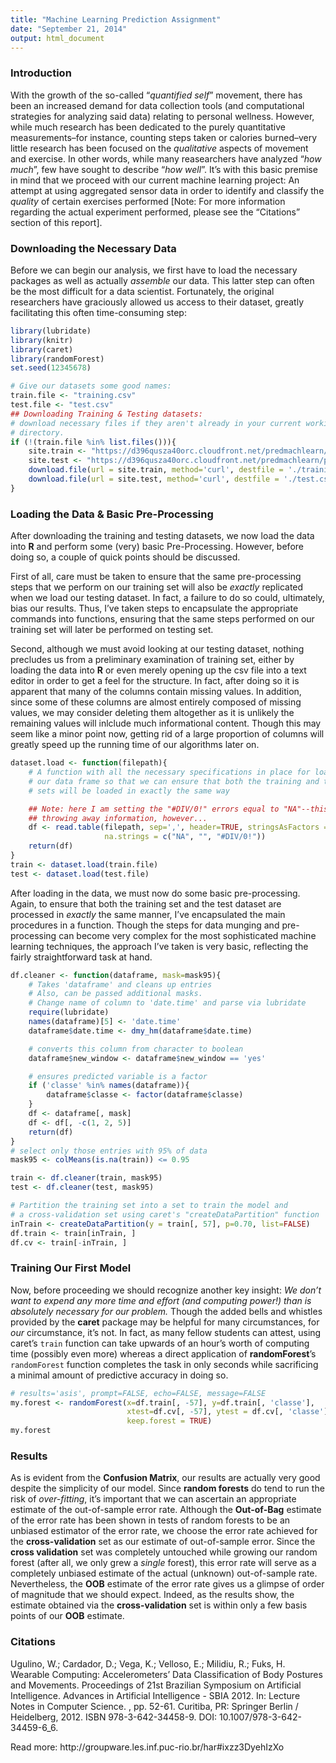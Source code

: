 ```yaml
---
title: "Machine Learning Prediction Assignment"
date: "September 21, 2014"
output: html_document
---
```


### Introduction

With the growth of the so-called "*quantified self*" movement, there has been an increased demand for data collection tools (and computational strategies for analyzing said data) relating to personal wellness. However, while much research has been dedicated to the purely quantitative measurements--for instance, counting steps taken or calories burned--very little research has been focused on the *qualitative* aspects of movement and exercise. In other words, while many reasearchers have analyzed "*how much*", few have sought to describe "*how well*". It's with this basic premise in mind that we proceed with our current machine learning project: An attempt at using aggregated sensor data in order to identify and classify the *quality* of certain exercises performed [Note: For more information regarding the actual experiment performed, please see the "Citations" section of this report]. 

### Downloading the Necessary Data

Before we can begin our analysis, we first have to load the necessary packages as well as actually *assemble* our data. This latter step can often be the most difficult for a data scientist. Fortunately, the original researchers have graciously allowed us access to their dataset, greatly facilitating this often time-consuming step:

```r
library(lubridate)
library(knitr)
library(caret)
library(randomForest)
set.seed(12345678)
```


```r
# Give our datasets some good names:
train.file <- "training.csv"
test.file <- "test.csv"
## Downloading Training & Testing datasets:
# download necessary files if they aren't already in your current working
# directory.
if (!(train.file %in% list.files())){
    site.train <- "https://d396qusza40orc.cloudfront.net/predmachlearn/pml-training.csv"
    site.test <- "https://d396qusza40orc.cloudfront.net/predmachlearn/pml-testing.csv"
    download.file(url = site.train, method='curl', destfile = './training.csv')
    download.file(url = site.test, method='curl', destfile = './test.csv')
}
```

### Loading the Data & Basic Pre-Processing

After downloading the training and testing datasets, we now load the data into **R** and perform some (very) basic Pre-Processing. However, before doing so, a couple of quick points should be discussed.  

First of all, care must be taken to ensure that the same pre-processing steps that we perform on our training set will also be *exactly* replicated when we load our testing dataset. In fact, a failure to do so could, ultimately, bias our results. Thus, I've taken steps to encapsulate the appropriate commands into functions, ensuring that the same steps performed on our training set will later be performed on testing set.

Second, although we must avoid looking at our testing dataset, nothing precludes us from a preliminary examination of training set, either by loading the data into **R** or even merely opening up the csv file into a text editor in order to get a feel for the structure. In fact, after doing so it is apparent that many of the columns contain missing values. In addition, since some of these columns are almost entirely composed of missing values, we may consider deleting them altogether as it is unlikely the remaining values will inlclude much informational content. Though this may seem like a minor point now, getting rid of a large proportion of columns will greatly speed up the running time of our algorithms later on.

```r
dataset.load <- function(filepath){
    # A function with all the necessary specifications in place for loading
    # our data frame so that we can ensure that both the training and test
    # sets will be loaded in exactly the same way

    ## Note: here I am setting the "#DIV/0!" errors equal to "NA"--this may be
    ## throwing away information, however...
    df <- read.table(filepath, sep=',', header=TRUE, stringsAsFactors = FALSE,
                     na.strings = c("NA", "", "#DIV/0!"))
    return(df)
}
train <- dataset.load(train.file)
test <- dataset.load(test.file)
```

After loading in the data, we must now do some basic pre-processing. Again, to ensure that both the training set and the test dataset are processed in *exactly* the same manner, I've encapsulated the main procedures in a function. Though the steps for data munging and pre-processing can become very complex for the most sophisticated machine learning techniques, the approach I've taken is very basic, reflecting the fairly straightforward task at hand.

```r
df.cleaner <- function(dataframe, mask=mask95){
    # Takes 'dataframe' and cleans up entries
    # Also, can be passed additional masks.
    # Change name of column to 'date.time' and parse via lubridate
    require(lubridate)
    names(dataframe)[5] <- 'date.time'
    dataframe$date.time <- dmy_hm(dataframe$date.time)

    # converts this column from character to boolean
    dataframe$new_window <- dataframe$new_window == 'yes'

    # ensures predicted variable is a factor
    if ('classe' %in% names(dataframe)){
        dataframe$classe <- factor(dataframe$classe)
    }
    df <- dataframe[, mask]
    df <- df[, -c(1, 2, 5)]
    return(df)
}
# select only those entries with 95% of data
mask95 <- colMeans(is.na(train)) <= 0.95

train <- df.cleaner(train, mask95)
test <- df.cleaner(test, mask95)

# Partition the training set into a set to train the model and 
# a cross-validation set using caret's "createDataPartition" function
inTrain <- createDataPartition(y = train[, 57], p=0.70, list=FALSE)
df.train <- train[inTrain, ]
df.cv <- train[-inTrain, ]
```

### Training Our First Model

Now, before proceeding we should recognize another key insight: *We don't want to expend any more time and effort (and computing power!) than is absolutely necessary for our problem.* Though the added bells and whistles provided by the **caret** package may be helpful for many circumstances, for *our* circumstance, it's not. In fact, as many fellow students can attest, using caret's `train` function can take upwards of an hour's worth of computing time (possibly even more) whereas a direct application of **randomForest**'s `randomForest` function completes the task in only seconds while sacrificing a minimal amount of predictive accuracy in doing so.


```r
# results='asis', prompt=FALSE, echo=FALSE, message=FALSE
my.forest <- randomForest(x=df.train[, -57], y=df.train[, 'classe'],
                          xtest=df.cv[, -57], ytest = df.cv[, 'classe'],
                          keep.forest = TRUE)
my.forest
```

### Results

As is evident from the **Confusion Matrix**, our results are actually very good despite the simplicity of our model.  Since **random forests** do tend to run the risk of *over-fitting*, it's important that we can ascertain an appropriate estimate of the out-of-sample error rate. Although the **Out-of-Bag** estimate of the error rate has been shown in tests of random forests to be an unbiased estimator of the error rate, we choose the error rate achieved for the **cross-validation** set as our estimate of out-of-sample error. Since the **cross validation** set was completely untouched while growing our random forest (after all, we only grew a *single* forest), this error rate will serve as a completely unbiased estimate of the actual (unknown) out-of-sample rate. Nevertheless, the **OOB** estimate of the error rate gives us a glimpse of order of magnitude that we should expect. Indeed, as the results show, the estimate obtained via the **cross-validation** set is within only a few basis points of our **OOB** estimate.



### Citations

Ugulino, W.; Cardador, D.; Vega, K.; Velloso, E.; Milidiu, R.; Fuks, H. Wearable Computing: Accelerometers' Data Classification of Body Postures and Movements. Proceedings of 21st Brazilian Symposium on Artificial Intelligence. Advances in Artificial Intelligence - SBIA 2012. In: Lecture Notes in Computer Science. , pp. 52-61. Curitiba, PR: Springer Berlin / Heidelberg, 2012. ISBN 978-3-642-34458-9. DOI: 10.1007/978-3-642-34459-6_6.

Read more: http://groupware.les.inf.puc-rio.br/har#ixzz3DyehIzXo 
